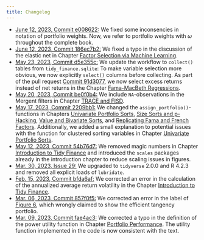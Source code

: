 ```yaml
---
title: Changelog
---
```

- [June 12, 2023, Commit e008622:](https://github.com/tidy-finance/website/pull/50/commits/e0086225a35e780b6cc115b905c75576ee40a961) We fixed some inconsencies in notation of portfolio weights. Now, we refer to portfolio weights with $\omega$ throughout the complete book.
- [June 12, 2023, Commit 186ec7b2:](https://github.com/tidy-finance/website/pull/49/commits/186ec7b2c803bfb475fef5c23f9a711a3fb32d1f) We fixed a typo in the discussion of the elastic net in Chapter [Factor Selection via Machine Learning
](https://www.tidy-finance.org/factor-selection-via-machine-learning.html).
- [May 23, 2023, Commit d5e355c:](https://github.com/tidy-finance/website/commit/d5e355ca6cf117bcc193376124c46ca1b2e9ed1d) We update the workflow to `collect()` tables from `tidy_finance.sqlite`: To make variable selection more obvious, we now explicitly `select()` columns before collecting. As part of the pull request [Commit 91d3077](https://github.com/tidy-finance/website/pull/42/commits/91d3077ee75a3ab71db684001d0562a53031c73c), we now select excess returns instead of net returns in the Chapter [Fama-MacBeth Regressions](https://www.tidy-finance.org/fama-macbeth-regressions.html).
- [May 20, 2023, Commit be0f0b4:](https://github.com/tidy-finance/website/commit/be0f0b4b156487299369c682a4d47d1d10ec5485) We include `NA`-observations in the Mergent filters in Chapter [TRACE and FISD](https://www.tidy-finance.org/trace-and-fisd.html).
- [May 17, 2023, Commit 2209bb1:](https://github.com/tidy-finance/website/commit/2209bb133d2080eae52cbbc5ec14e4550ff186d3) We changed the `assign_portfolio()`-functions in Chapters [Univariate Portfolio Sorts](https://www.tidy-finance.org/univariate-portfolio-sorts.html), [Size Sorts and p-Hacking](https://www.tidy-finance.org/size-sorts-and-p-hacking.html), [Value and Bivariate Sorts](https://www.tidy-finance.org/value-and-bivariate-sorts.html), and [Replicating Fama and French Factors](https://www.tidy-finance.org/replicating-fama-and-french-factors.html). Additionally, we added a small explanation to potential issues with the function for clustered sorting variables in Chapter [Univariate Portfolio Sorts](https://www.tidy-finance.org/univariate-portfolio-sorts.html).
- [May 12, 2023, Commit 54b76d7:](54b76d7c1977c3759ed8bd641940d17add1a755b) We removed magic numbers in Chapter [Introduction to Tidy Finance](https://www.tidy-finance.org/introduction-to-tidy-finance.html#the-efficient-frontier) and introduced the `scales` packages already in the introduction chapter to reduce scaling issues in figures. 
- [Mar. 30, 2023, Issue 29:](https://github.com/tidy-finance/website/issues/29) We upgraded to `tidyverse` 2.0.0 and R 4.2.3 and removed all explicit loads of `lubridate`.
- [Feb. 15, 2023, Commit bfda6af: ](https://github.com/tidy-finance/website/commit/bfda6af6169a42f433568e32b7a9cce06cb948ac) We corrected an error in the calculation of the annualized average return volatility in the Chapter [Introduction to Tidy Finance](https://www.tidy-finance.org/introduction-to-tidy-finance.html#the-efficient-frontier).
- [Mar. 06, 2023, Commit 857f0f5: ](https://github.com/tidy-finance/website/commit/857f0f5893a8e7e4c2b4475e1461ebf3d0abe2d6) We corrected an error in the label of [Figure 6](https://www.tidy-finance.org/introduction-to-tidy-finance.html#fig-106), which wrongly claimed to show the efficient tangency portfolio.
- [Mar. 09, 2023, Commit fae4ac3: ](https://github.com/tidy-finance/website/commit/fae4ac3fd12797d66a48f43af3d8e84ded694f13) We corrected a typo in the definition of the power utility function in Chapter [Portfolio Performance](https://www.tidy-finance.org/parametric-portfolio-policies.html#portfolio-performance). The utility function implemented in the code is now consistent with the text. 
